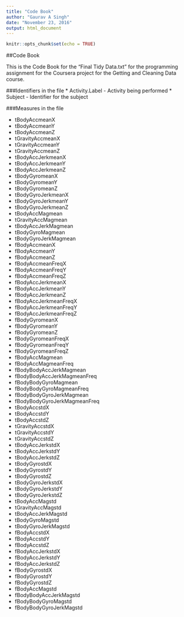 ```yaml
---
title: "Code Book"
author: "Gaurav A Singh"
date: "November 23, 2016"
output: html_document
---
```


```r
knitr::opts_chunk$set(echo = TRUE)
```
##Code Book

This is the Code Book for the "Final Tidy Data.txt" for the programming assignment for the Coursera project for the Getting and Cleaning Data course.

###Identifiers in the file
* Activity.Label - Activity being performed
* Subject - Identifier for the subject

###Measures in the file

* tBodyAccmeanX               
* tBodyAccmeanY               
* tBodyAccmeanZ               
* tGravityAccmeanX            
* tGravityAccmeanY            
* tGravityAccmeanZ            
* tBodyAccJerkmeanX           
* tBodyAccJerkmeanY           
* tBodyAccJerkmeanZ           
* tBodyGyromeanX              
* tBodyGyromeanY              
* tBodyGyromeanZ              
* tBodyGyroJerkmeanX          
* tBodyGyroJerkmeanY          
* tBodyGyroJerkmeanZ          
* tBodyAccMagmean             
* tGravityAccMagmean          
* tBodyAccJerkMagmean         
* tBodyGyroMagmean            
* tBodyGyroJerkMagmean        
* fBodyAccmeanX               
* fBodyAccmeanY               
* fBodyAccmeanZ               
* fBodyAccmeanFreqX           
* fBodyAccmeanFreqY           
* fBodyAccmeanFreqZ           
* fBodyAccJerkmeanX           
* fBodyAccJerkmeanY           
* fBodyAccJerkmeanZ           
* fBodyAccJerkmeanFreqX       
* fBodyAccJerkmeanFreqY       
* fBodyAccJerkmeanFreqZ       
* fBodyGyromeanX              
* fBodyGyromeanY              
* fBodyGyromeanZ              
* fBodyGyromeanFreqX          
* fBodyGyromeanFreqY          
* fBodyGyromeanFreqZ          
* fBodyAccMagmean             
* fBodyAccMagmeanFreq         
* fBodyBodyAccJerkMagmean     
* fBodyBodyAccJerkMagmeanFreq 
* fBodyBodyGyroMagmean        
* fBodyBodyGyroMagmeanFreq    
* fBodyBodyGyroJerkMagmean    
* fBodyBodyGyroJerkMagmeanFreq
* tBodyAccstdX                
* tBodyAccstdY                
* tBodyAccstdZ                
* tGravityAccstdX             
* tGravityAccstdY             
* tGravityAccstdZ             
* tBodyAccJerkstdX            
* tBodyAccJerkstdY            
* tBodyAccJerkstdZ            
* tBodyGyrostdX               
* tBodyGyrostdY               
* tBodyGyrostdZ               
* tBodyGyroJerkstdX           
* tBodyGyroJerkstdY           
* tBodyGyroJerkstdZ           
* tBodyAccMagstd              
* tGravityAccMagstd           
* tBodyAccJerkMagstd          
* tBodyGyroMagstd             
* tBodyGyroJerkMagstd         
* fBodyAccstdX                
* fBodyAccstdY                
* fBodyAccstdZ                
* fBodyAccJerkstdX            
* fBodyAccJerkstdY            
* fBodyAccJerkstdZ            
* fBodyGyrostdX               
* fBodyGyrostdY               
* fBodyGyrostdZ               
* fBodyAccMagstd              
* fBodyBodyAccJerkMagstd      
* fBodyBodyGyroMagstd         
* fBodyBodyGyroJerkMagstd 